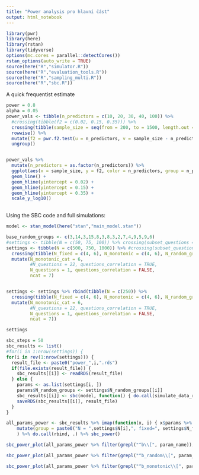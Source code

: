```yaml
---
title: "Power analysis pro hlavní část"
output: html_notebook
---
```


```r
library(pwr)
library(here)
library(rstan)
library(tidyverse)
options(mc.cores = parallel::detectCores())
rstan_options(auto_write = TRUE)
source(here("R","simulator.R"))
source(here("R","evaluation_tools.R"))
source(here("R","sampling_multi.R"))
source(here("R","sbc.R"))

```

A quick frequentist estimate

```r
power = 0.8
alpha = 0.05
power_vals <- tibble(n_predictors = c(10, 20, 30, 40, 100)) %>%
  #crossing(tibble(f2 = c(0.02, 0.15, 0.35))) %>%
  crossing(tibble(sample_size = seq(from = 200, to = 1500, length.out = 100) %>% round())) %>%
  rowwise() %>%
  mutate(f2 = pwr.f2.test(u = n_predictors, v = sample_size - n_predictors - 1, sig.level = alpha, power = power)$f2) %>%
  ungroup()


power_vals %>%
  mutate(n_predictors = as.factor(n_predictors)) %>%
  ggplot(aes(x = sample_size, y = f2, color = n_predictors, group = n_predictors )) +
  geom_line() +
  geom_hline(yintercept = 0.02) +
  geom_hline(yintercept = 0.15) +
  geom_hline(yintercept = 0.35) +
  scale_y_log10()
  
```

Using the SBC code and full simulations:

```r
model <- stan_model(here("stan","main_model.stan"))
```


```r
base_random_groups <- c(3,14,3,15,8,3,8,3,2,7,4,9,5,9,6)
#settings <- tibble(N = c(50, 75, 100)) %>% crossing(subset_questions =  c(11)) %>% 
settings <- tibble(N = c(500, 750, 1000)) %>% #crossing(subset_questions =  c(11, 22)) %>% 
  crossing(tibble(N_fixed = c(4, 6), N_monotonic = c(4, 6), N_random_groups = list(base_random_groups, c(base_random_groups, 6, 6, 6, 5, 6, 8, 8, 6)))) %>%
  mutate(N_monotonic_cat = 6, 
         #N_questions = 22, questions_correlation = TRUE, 
         N_questions = 1, questions_correlation = FALSE, 
         ncat = 7)


settings <- settings %>% rbind(tibble(N = c(250)) %>% 
  crossing(tibble(N_fixed = c(4, 6), N_monotonic = c(4, 6), N_random_groups = list(base_random_groups, c(base_random_groups, 6, 6, 6, 5, 6, 8, 8, 6)))) %>%
  mutate(N_monotonic_cat = 6, 
         #N_questions = 22, questions_correlation = TRUE, 
         N_questions = 1, questions_correlation = FALSE, 
         ncat = 7))

settings


```

```r
sbc_steps = 50
sbc_results <- list()
#for(i in 1:nrow(settings)) {
for(i in rev(1:nrow(settings))) {
  result_file <- paste0("power_",i,".rds")
  if(file.exists(result_file)) {
    sbc_results[[i]] <- readRDS(result_file)
  } else {
    params <- as.list(settings[i, ])
    params$N_random_groups <- settings$N_random_groups[[i]]
    sbc_results[[i]] <- sbc(model, function() { do.call(simulate_data_reject, params)}, N_steps = sbc_steps, control = list(adapt_delta = 0.9))
    saveRDS(sbc_results[[i]], result_file)
  }
}
```

```r
all_params_power <- sbc_results %>% imap(function(x, i) { x$params %>% 
    mutate(group = paste0("N = ",settings$N[i],", fixed=", settings$N_fixed[i])) }
    ) %>% do.call(rbind, .) %>% sbc_power()
```


```r
sbc_power_plot(all_params_power %>% filter(grepl("^b\\[", param_name)), group = group)
```
```r
sbc_power_plot(all_params_power %>% filter(grepl("^b_random\\[", param_name)), group = group)
```


```r
sbc_power_plot(all_params_power %>% filter(grepl("^b_monotonic\\[", param_name)), group = group)
```

